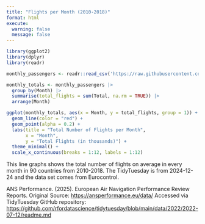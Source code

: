 ```yaml
---
title: "Flights per Month (2010-2018)"
format: html
execute:
  warning: false
  message: false
---
```


```r
library(ggplot2)
library(dplyr)
library(readr)

monthly_passengers <- readr::read_csv('https://raw.githubusercontent.com/rfordatascience/tidytuesday/main/data/2024/2024-12-24/monthly_passengers.csv')

monthly_totals <- monthly_passengers |>
  group_by(Month) |>
  summarise(total_flights = sum(Total, na.rm = TRUE)) |>
  arrange(Month)

ggplot(monthly_totals, aes(x = Month, y = total_flights, group = 1)) +
  geom_line(color = "red") + 
  geom_point(alpha = 0.2) +
  labs(title = "Total Number of Flights per Month",
       x = "Month",
       y = "Total Flights (in thousands)") +
  theme_minimal() +
  scale_x_continuous(breaks = 1:12, labels = 1:12)

```

This line graphs shows the total number of flights on average in every month in 90 countries from 2010-2018. The TidyTuesday is from 2024-12-24 and the data set comes from Eurocontrol.

ANS Performance. (2025). European Air Navigation Performance Review Reports. Original Source: <https://ansperformance.eu/data/>
Accessed via TidyTuesday GitHub repository: <https://github.com/rfordatascience/tidytuesday/blob/main/data/2022/2022-07-12/readme.md>
